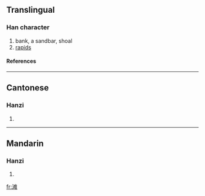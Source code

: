 {{see|灘}}

==Translingual==
===Han character===
{{Han char|rn=85|rad=水|as=10|sn=13|four=|canj=水水人土 (EEOG)}}
# bank, a sandbar, shoal
# [[rapids]]
====References====
{{Han ref|kx=0643.241|hdz=31711.060|uh=6EE9|ud=28393}}

----
==Cantonese==
===Hanzi===
{{yue-hanzi|jyut=|y=taan1}}
# {{defn|Cantonese}}

----
==Mandarin==
===Hanzi===
{{cmn-hanzi|tra=灘|pin=[[tān]] (tan1)|wg=t'an<sup>1</sup>}}
# {{defn|Mandarin}}

[[fr:滩]]